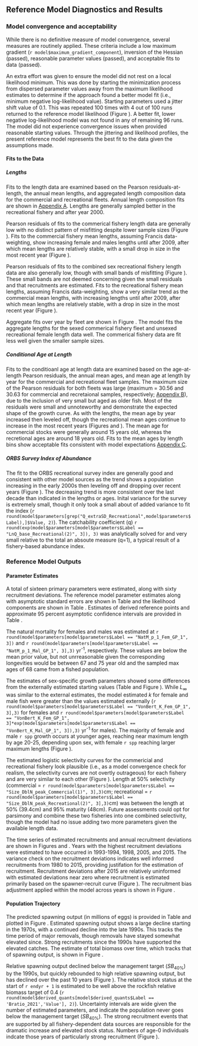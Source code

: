## Reference Model Diagnostics and Results

### Model convergence and acceptability

While there is no definitive measure of model convergence, several measures are routinely applied. These criteria include a low maximum gradient (`r model$maximum_gradient_component`), inversion of the Hessian (passed), reasonable parameter values (passed), and acceptable fits to data (passed). 

An extra effort was given to ensure the model did not rest on a local likelihood minimum. This was done by starting the minimization process from dispersed parameter values away from the maximum likelihood estimates to determine if the approach found a better model fit (i.e., minimum negative log-likelihood value). Starting parameters used a jitter shift value of 0.1. This was repeated 100 times with 4 out of 100 runs returned to the reference model likelihood (Figure \ref{fig:jitter_01}). A better fit, lower negative log-likelihood model was not found in any of remaining 96 runs. The model did not experience convergence issues when provided reasonable starting values. Through the jittering and likelihood profiles, the present reference model represents the best fit to the data given the assumptions made. 


#### Fits to the Data
##### Lengths
Fits to the length data are examined based on the Pearson residuals-at-length, the annual mean lengths, and aggregated length composition data for the commercial and recreational fleets. Annual length composition fits are shown in [Appendix A](#app_a). Lengths are generally sampled better in the recreational fishery and after year 2000.

Pearson residuals of fits to the commerical fishery length data are generally low with no distinct pattern of misfitting despite lower sample sizes (Figure \ref{fig:com-rec-pearson}). Fits to the commercial fishery mean lengths, assuming Francis data-weighting, show increasing female and males lengths until after 2009, after which mean lengths are relatively stable, with a small drop in size in the most recent year (Figure \ref{fig:com-mean-len-fit}).  

Pearson residuals of fits to the combined sex recreational fishery length data are also generally low, though with small bands of misfitting (Figure \ref{fig:com-rec-pearson}). These small bands are not deemed concerning given the small residuals and that recruitments are estimated. Fits to the recreational fishery mean lengths, assuming Francis data-weighting, show a very similar trend as the commercial mean lengths, with increasing lengths until after 2009, after which mean lengths are relatively stable, with a drop in size in the most recent year (Figure \ref{fig:rec-mean-len-fit}).  

Aggregate fits over year by fleet are shown in Figure \ref{fig:agg-len-fit}.  The model fits the aggregate lengths for the sexed commerical fishery fleet and unsexed recreational female length data well. The commerical fishery data are fit less well given the smaller sample sizes. 


##### Conditional Age at Length
Fits to the conditioanl age at length data are examined based on the age-at-length Pearson residuals, the annual mean ages, and mean age at length by year for the commercial and recreational fleet samples. The maximum size of the Pearson residuals for both fleets was large (maximum = 30.56 and 30.63 for commercial and recretaional samples, respectively; [Appendix B](#app_b)), due to the inclusion of very small but aged as older fish. Most of the residuals were small and unnoteworthy and demonstrate the expected shape of the growth curve. As with the lengths, the mean age by year increased then leveled off, though the recreational mean ages continue to increase in the most recent years (Figures \ref{fig:com-mean-caal} and \ref{fig:rec-mean-caal}). The mean age for commercial stocks were generally around 15 years old, whereas the recretional ages are around 18 years old. Fits to the mean ages by length bins show acceptable fits consistent with model expectations [Appendix C](#app_c).
 

##### ORBS Survey Index of Abundance
The fit to the ORBS recreational survey index are generally good and consistent with other model sources as the trend shows a population increasing in the early 2000s then leveling off and dropping over recent years (Figure \ref{fig:orbs-index-fit}). The decreasing trend is more consistent over the last decade than indicated in the lengths or ages. Inital variance for the survey is extremely small, though it only took a small about of added variance to fit the index (`r round(model$parameters[grep("Q_extraSD_Recreational",model$parameters$Label),]$Value, 2)`). The catchability coefficient (q) `r round(exp(model$parameters[model$parameters$Label == "LnQ_base_Recreational(2)", 3]), 3)` was analytically solved for and very small relative to the total an absoute measure (q=1), a typical result of a fishery-based abundance index.


### Reference Model Outputs 
#### Parameter Estimates
A total of sixteen primary parameters were estimated, along with sixty recruitment deviations. The reference model parameter estimates along with asymptotic standard errors are shown in Table \ref{tab:model-param} and the likelihood components are shown in Table \ref{tab:likes}. Estimates of derived reference points and approximate 95 percent asymptotic confidence intervals are provided in Table \ref{tab:referenceES}. 

The natural mortality for females and males was estimated at `r round(model$parameters[model$parameters$Label == "NatM_p_1_Fem_GP_1", 3])` and `r round(model$parameters[model$parameters$Label == "NatM_p_1_Mal_GP_1", 3],3)` yr^-1^, respectively. These values are below the mean prior value, but not unrreasonable given the corresponding longevities would be between 67 and 75 year old and the sampled max ages of 68 came from a fished population.

The estimates of sex-specific growth parameters showed some differences from the externally estimated starting values (Table \ref{tab:model-param} and Figure \ref{fig:len-age-ss}). While $L_{\infty}$ was similar to the external estimates, the model estimated $k$ for female and male fish were greater than the values estimated externally (`r round(model$parameters[model$parameters$Label == "VonBert_K_Fem_GP_1", 3],3)`  for females and `r round(model$parameters[model$parameters$Label == "VonBert_K_Fem_GP_1", 3]*exp(model$parameters[model$parameters$Label == "VonBert_K_Mal_GP_1", 3]),3)` yr^-1^ for males).  The majority of female and male `r spp` growth occurs at younger ages, reaching near maximum length by age 20-25, depending upon sex, with female `r spp` reaching larger maximum lengths (Figure \ref{fig:len-age-ss}). 

The estimated logistic selectivity curves for the commericial and recreational fishery look plausible (i.e., as a model convergence check for realism, the selectivity curves are not overtly outrageous) for each fishery and are very similar to each other (Figure \ref{fig:fleet_selectivity}). Length at 50% selectivity (commercial = `r round(model$parameters[model$parameters$Label == "Size_DblN_peak_Commercial(1)", 3],3)`cm; recreational = `r round(model$parameters[model$parameters$Label == "Size_DblN_peak_Recreational(2)", 3],3)`cm) was between the length at 50% (39.4cm) and 95% maturity (48cm). Future assessments could opt for parsimony and combine these two fisheries into one combined selectivity, though the model had no issue adding two more parameters given the available length data.

The time series of estimated recruitments and annual recruitment deviations are shown in Figures \ref{fig:recruits} and \ref{fig:rec-devs}. Years with the highest recruitment deviations were estimated to have occurred in 1993-1994, 1998, 2005, and 2015. The variance check on the recruitment deviations indicates well informed recruitments from 1980 to 2015, providing justifation for the estimation of recruitment. Recruitment deviations after 2015 are relatively uninformed with estimated deviations near zero where recruitment is estimated primarily based on the spawner-recruit curve (Figure \ref{fig:bh-curve}). The recruitment bias adjustment applied within the model across years is shown in Figure \ref{fig:bias-adj}.


#### Population Trajectory

The predicted spawning output (in millions of eggs) is provided in Table \ref{tab:timeseries} and plotted in Figure \ref{fig:ssb}. Estimated spawning output shows a large decline starting in the 1970s, with a continued decline into the late 1990s. This tracks the time period of major removals, though removals have stayed somewhat elevated since. Strong recruitments since the 1990s have supported the elevated catches. The estimate of total biomass over time, which tracks that of spawning output, is shown in Figure \ref{fig:tot-bio}.

Relative spawning output declined below the management target ($SB_{40\%}$) by the 1990s, but quickly rebounded to high relative spawning output, but has declined over the past 10 years (Figure \ref{fig:depl}). The relative stock status at the start of `r endyr + 1` is estimated to be well above the rockfish relative biomass target of 0.4 (`r round(model$derived_quants[model$derived_quants$Label == 'Bratio_2021','Value'], 2)`). Uncertainty intervals are wide given the number of estimated parameters, and indicate the population never goes below the management target ($SB_{40\%}$). The strong recruitment events that are supported by all fishery-dependent data sources are responsible for the dramatic increase and elevated stock status. Numbers of age-0 individuals indcate those years of particularly strong recruitment (Figure \ref{fig:recruits}). 
